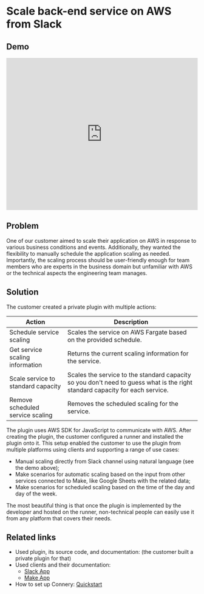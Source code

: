 # Scale back-end service on AWS from Slack

## Demo

<iframe
  width="100%"
  height="400"
  src="https://www.youtube.com/embed/-V0aUwYld9E?si=i1Rdk0hStlGbpkww&amp;controls=0"
  title="YouTube video player"
  frameborder="0"
  allow="accelerometer; autoplay; clipboard-write; encrypted-media; gyroscope; picture-in-picture; web-share"
  allowfullscreen
></iframe>

## Problem

One of our customer aimed to scale their application on AWS in response to various business conditions and events.
Additionally, they wanted the flexibility to manually schedule the application scaling as needed.
Importantly, the scaling process should be user-friendly enough for team members who are experts in the business domain
but unfamiliar with AWS or the technical aspects the engineering team manages.

## Solution

The customer created a private plugin with multiple actions:

| Action                             | Description                                                                                                                  |
| ---------------------------------- | ---------------------------------------------------------------------------------------------------------------------------- |
| Schedule service scaling           | Scales the service on AWS Fargate based on the provided schedule.                                                            |
| Get service scaling information    | Returns the current scaling information for the service.                                                                     |
| Scale service to standard capacity | Scales the service to the standard capacity so you don't need to guess what is the right standard capacity for each service. |
| Remove scheduled service scaling   | Removes the scheduled scaling for the service.                                                                               |

The plugin uses AWS SDK for JavaScript to communicate with AWS.
After creating the plugin, the customer configured a runner and installed the plugin onto it.
This setup enabled the customer to use the plugin from multiple platforms using clients and supporting a range of use cases:

- Manual scaling directly from Slack channel using natural language (see the demo above);
- Make scenarios for automatic scaling based on the input from other services connected to Make, like Google Sheets with the related data;
- Make scenarios for scheduled scaling based on the time of the day and day of the week.

The most beautiful thing is that once the plugin is implemented by the developer and hosted on the runner,
non-technical people can easily use it from any platform that covers their needs.

## Related links

- Used plugin, its source code, and documentation: (the customer built a private plugin for that)
- Used clients and their documentation:
  - [Slack App](https://docs.connery.io/docs/clients/native/slack)
  - [Make App](https://docs.connery.io/docs/clients/native/make)
- How to set up Connery: [Quickstart](/docs/platform/quick-start)
